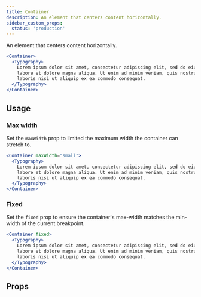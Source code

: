 ```yaml
---
title: Container
description: An element that centers content horizontally.
sidebar_custom_props:
  status: 'production'
---
```


An element that centers content horizontally.

```jsx live
<Container>
  <Typography>
    Lorem ipsum dolor sit amet, consectetur adipiscing elit, sed do eiusmod tempor incididunt ut
    labore et dolore magna aliqua. Ut enim ad minim veniam, quis nostrud exercitation ullamco
    laboris nisi ut aliquip ex ea commodo consequat.
  </Typography>
</Container>
```

## Usage

### Max width

Set the `maxWidth` prop to limited the maximum width the container can stretch to.

```jsx live
<Container maxWidth="small">
  <Typography>
    Lorem ipsum dolor sit amet, consectetur adipiscing elit, sed do eiusmod tempor incididunt ut
    labore et dolore magna aliqua. Ut enim ad minim veniam, quis nostrud exercitation ullamco
    laboris nisi ut aliquip ex ea commodo consequat.
  </Typography>
</Container>
```

### Fixed

Set the `fixed` prop to ensure the container's max-width matches the min-width of the current
breakpoint.

```jsx live
<Container fixed>
  <Typography>
    Lorem ipsum dolor sit amet, consectetur adipiscing elit, sed do eiusmod tempor incididunt ut
    labore et dolore magna aliqua. Ut enim ad minim veniam, quis nostrud exercitation ullamco
    laboris nisi ut aliquip ex ea commodo consequat.
  </Typography>
</Container>
```

## Props

<PropsTable component="Container" />

